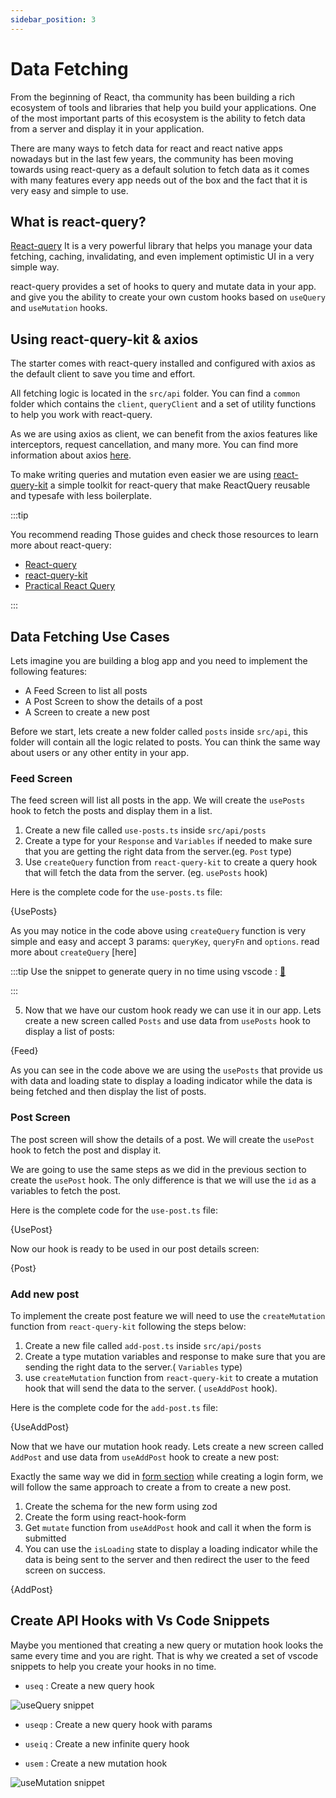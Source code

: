 ```yaml
---
sidebar_position: 3
---
```



# Data Fetching

From the beginning of React, tha community has been building a rich ecosystem of tools and libraries that help you build your applications. One of the most important parts of this ecosystem is the ability to fetch data from a server and display it in your application.

There are many ways to fetch data for react and react native apps nowadays but in the last few years, the community has been moving towards using react-query as a default solution to fetch data as it comes with many features every app needs out of the box and the fact that it is very easy and simple to use.

## What is react-query?

[React-query](https://tanstack.com/query/v4/docs/overview) It is a very powerful library that helps you manage your data fetching, caching, invalidating, and even implement optimistic UI in a very simple way.

react-query provides a set of hooks to query and mutate data in your app. and give you the ability to create your own custom hooks based on `useQuery` and `useMutation` hooks.

## Using react-query-kit & axios

The starter comes with react-query installed and configured with axios as the default client to save you time and effort.

All fetching logic is located in the `src/api` folder. You can find a `common` folder which contains the `client`, `queryClient` and a set of utility functions to help you work with react-query.

As we are using axios as client, we can benefit from the axios features like interceptors, request cancellation, and many more. You can find more information about axios [here](https://axios-http.com/).

To make writing queries and mutation even easier we are using [react-query-kit](https://github.com/liaoliao666/react-query-kit) a simple toolkit for react-query that make ReactQuery reusable and typesafe with less boilerplate.

:::tip

You recommend reading Those guides and check those resources to learn more about react-query:


- [React-query](https://tanstack.com/query/v4/docs/overview)
- [react-query-kit](https://github.com/liaoliao666/react-query-kit)
- [Practical React Query](https://tkdodo.eu/blog/practical-react-query)

:::


## Data Fetching Use Cases

Lets imagine you are building a blog app and you need to implement the following features:

- A Feed Screen to list all posts
- A Post Screen to show the details of a post
- A Screen to create a new post

Before we start, lets create a new folder called `posts` inside `src/api`, this folder will contain all the logic related to posts. You can think the same way about users or any other entity in your app.

### Feed Screen

The feed screen will list all posts in the app. We will create the `usePosts` hook to fetch the posts and display them in a list.

1. Create a new file called `use-posts.ts` inside `src/api/posts`
2. Create a type for your  `Response` and `Variables` if needed to make sure that you are getting the right data from the server.(eg. `Post` type)
3. Use `createQuery` function from `react-query-kit` to create a query hook that will fetch the data from the server. (eg. `usePosts` hook)

Here is the complete code for the `use-posts.ts` file:

<CodeBlock title="src/api/posts/use-posts.ts" language="tsx">
  {UsePosts}
</CodeBlock>


As you may notice in the code above using `createQuery` function is very simple and easy and accept 3 params: `queryKey`, `queryFn` and `options`. read more about `createQuery` [here]

:::tip
Use the snippet to generate query in no time using vscode : [🔗](#create-api-hooks-with-vs-code-snippets)

:::

5. Now that we have our custom hook ready we can use it in our app. Lets create a new screen called `Posts` and use data from `usePosts` hook to display a list of posts:

<CodeBlock title="src/screens/feed/list.tsx" language="tsx">
  {Feed}
</CodeBlock>

As you can see in the code above we are using the `usePosts` that provide us with data and loading state to display a loading indicator while the data is being fetched and then display the list of posts.

### Post Screen

The post screen will show the details of a post. We will create the `usePost` hook to fetch the post and display it.

We are going to use the same steps as we did in the previous section to create the `usePost` hook. The only difference is that we will use the `id` as a variables to fetch the post.

Here is the complete code for the `use-post.ts` file:

<CodeBlock title="src/api/posts/use-post.ts" language="tsx">
  {UsePost}
</CodeBlock>

Now our hook is ready to be used in our post details screen:

<CodeBlock title="src/screens/feed/post.tsx" language="tsx">
  {Post}
</CodeBlock>

### Add new post

To implement the create post feature we will need to use the `createMutation` function from `react-query-kit` following the steps below:

1. Create a new file called `add-post.ts` inside `src/api/posts`
2. Create a type mutation variables and response to make sure that you are sending the right data to the server.( `Variables` type)
3. use `createMutation` function from `react-query-kit` to create a mutation hook that will send the data to the server. ( `useAddPost` hook).

Here is the complete code for the `add-post.ts` file:

<CodeBlock title="src/api/posts/add-post.ts" language="tsx">
  {UseAddPost}
</CodeBlock>

Now that we have our mutation hook ready. Lets create a new screen called `AddPost` and use data from `useAddPost` hook to create a new post:

Exactly the same way we did in [form section](../ui-and-theme/Forms.mdx) while creating a login form, we will follow the same approach to create a from to create a new post.

1. Create the schema for the new form using zod
2. Create the form using react-hook-form
3. Get `mutate` function from `useAddPost` hook and call it when the form is submitted
4. You can use the `isLoading` state to display a loading indicator while the data is being sent to the server and then redirect the user to the feed screen on success.

<CodeBlock title="src/screens/feed/add-post.tsx" language="tsx">
  {AddPost}
</CodeBlock>

## Create API Hooks with Vs Code Snippets

Maybe you mentioned that creating a new query or mutation hook looks the same every time and you are right. That is why we created a set of vscode snippets to help you create your hooks in no time.

- `useq` : Create a new query hook

![useQuery snippet](./img/use-query.gif)

- `useqp` : Create a new query hook with params


- `useiq` : Create a new infinite query hook
- `usem` : Create a new mutation hook

![useMutation snippet](./img/use-mutation.gif)
